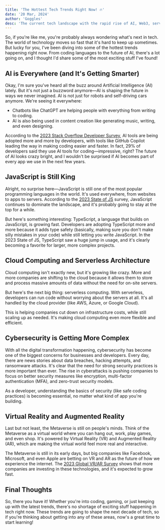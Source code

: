 ```yaml
---
title: 'The Hottest Tech Trends Right Now! 🔥'
date: '20 Mar, 2024'
author: 'Goggles'
desc: 'The current tech landscape with the rapid rise of AI, Web3, serverless architectures, and cybersecurity.'
---
```


So, if you're like me, you're probably always wondering what's next in tech. The world of technology moves so fast that it's hard to keep up sometimes. But lucky for you, I've been diving into some of the hottest trends happening right now. From coding languages to the future of AI, there's a lot going on, and I thought I'd share some of the most exciting stuff I've found!

## AI is Everywhere (and It's Getting Smarter)

Okay, I'm sure you've heard all the buzz around Artificial Intelligence (AI) lately. But it's not just a buzzword anymore—AI is shaping the future in ways we never imagined. AI is not just for robots and self-driving cars anymore. We're seeing it everywhere:

- Chatbots like ChatGPT are helping people with everything from writing to coding.
- AI is also being used in content creation like generating music, writing, and even designing.

According to the [2023 Stack Overflow Developer Survey](https://survey.stackoverflow.co/), AI tools are being adopted more and more by developers, with tools like GitHub Copilot leading the way in making coding easier and faster. In fact, 29% of developers said they use AI tools for coding—impressive, right? The future of AI looks crazy bright, and I wouldn't be surprised if AI becomes part of every app we use in the next few years.

## JavaScript is Still King

Alright, no surprise here—JavaScript is still one of the most popular programming languages in the world. It's used everywhere, from websites to apps to servers. According to the [2023 State of JS](https://stateofjs.com/) survey, JavaScript continues to dominate the landscape, and it's probably going to stay at the top for a while.

But here's something interesting: TypeScript, a language that builds on JavaScript, is growing fast. Developers are adopting TypeScript more and more because it adds type safety (basically, making sure you don't make silly mistakes in your code) while still letting you write JavaScript. In the 2023 State of JS, TypeScript saw a huge jump in usage, and it's clearly becoming a favorite for larger, more complex projects.

## Cloud Computing and Serverless Architecture

Cloud computing isn't exactly new, but it's growing like crazy. More and more companies are shifting to the cloud because it allows them to store and process massive amounts of data without the need for on-site servers.

But here's the next big thing: serverless computing. With serverless, developers can run code without worrying about the servers at all. It's all handled by the cloud provider (like AWS, Azure, or Google Cloud).

This is helping companies cut down on infrastructure costs, while still scaling up as needed. It's making cloud computing even more flexible and efficient.

## Cybersecurity is Getting More Complex

With all the digital transformation happening, cybersecurity has become one of the biggest concerns for businesses and developers. Every day, there are news stories about data breaches, hacking attempts, and ransomware attacks. It's clear that the need for strong security practices is more important than ever. The rise in cyberattacks is pushing companies to focus on better security measures like encryption, multi-factor authentication (MFA), and zero-trust security models.

As a developer, understanding the basics of security (like safe coding practices) is becoming essential, no matter what kind of app you're building.

## Virtual Reality and Augmented Reality

Last but not least, the Metaverse is still on people's minds. Think of the Metaverse as a virtual world where you can hang out, work, play games, and even shop. It's powered by Virtual Reality (VR) and Augmented Reality (AR), which are making the virtual world feel more real and interactive.

The Metaverse is still in its early days, but big companies like Facebook, Microsoft, and even Apple are betting on VR and AR as the future of how we experience the internet. The [2023 Global VR/AR Survey](https://www.virtualrealitypop.com/) shows that more companies are investing in these technologies, and it's expected to grow fast.

## Final Thoughts

So, there you have it! Whether you're into coding, gaming, or just keeping up with the latest trends, there's no shortage of exciting stuff happening in tech right now. These trends are going to shape the next decade of tech, so if you're thinking about getting into any of these areas, now's a great time to start learning!
